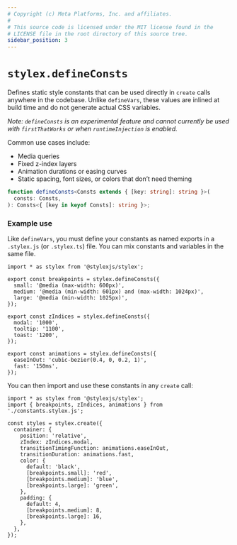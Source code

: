 ```yaml
---
# Copyright (c) Meta Platforms, Inc. and affiliates.
#
# This source code is licensed under the MIT license found in the
# LICENSE file in the root directory of this source tree.
sidebar_position: 3
---
```


# `stylex.defineConsts`

Defines static style constants that can be used directly in `create` calls anywhere in the codebase. Unlike `defineVars`, these values are inlined at build time and do not generate actual CSS variables.

*Note: `defineConsts` is an experimental feature and cannot currently be used with `firstThatWorks` or when `runtimeInjection` is enabled.*

Common use cases include:
- Media queries
- Fixed z-index layers
- Animation durations or easing curves
- Static spacing, font sizes, or colors that don’t need theming

```ts
function defineConsts<Consts extends { [key: string]: string }>(
  consts: Consts,
): Consts<{ [key in keyof Consts]: string }>;
```

### Example use

Like `defineVars`, you must define your constants as named exports in a `.stylex.js` (or `.stylex.ts`) file. You can mix constants and variables in the same file.

```tsx title="constants.stylex.js"
import * as stylex from '@stylexjs/stylex';

export const breakpoints = stylex.defineConsts({
  small: '@media (max-width: 600px)',
  medium: '@media (min-width: 601px) and (max-width: 1024px)',
  large: '@media (min-width: 1025px)',
});

export const zIndices = stylex.defineConsts({
  modal: '1000',
  tooltip: '1100',
  toast: '1200',
});

export const animations = stylex.defineConsts({
  easeInOut: 'cubic-bezier(0.4, 0, 0.2, 1)',
  fast: '150ms',
});
```

You can then import and use these constants in any `create` call:

```tsx
import * as stylex from '@stylexjs/stylex';
import { breakpoints, zIndices, animations } from './constants.stylex.js';

const styles = stylex.create({
  container: {
    position: 'relative',
    zIndex: zIndices.modal,
    transitionTimingFunction: animations.easeInOut,
    transitionDuration: animations.fast,
    color: {
      default: 'black',
      [breakpoints.small]: 'red',
      [breakpoints.medium]: 'blue',
      [breakpoints.large]: 'green',
    },
    padding: {
      default: 4,
      [breakpoints.medium]: 8,
      [breakpoints.large]: 16,
    },
  },
});
```
